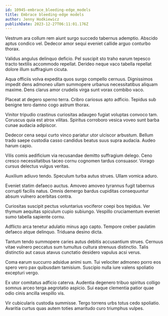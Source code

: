 ```yaml
---
id: 10945-embrace_bleeding-edge_models
title: Embrace bleeding-edge models
author: Jenny Hodkiewicz
publishDate: 2023-12-27T06:11:01.176Z
---
```


Vestrum ara collum rem aiunt surgo succedo tabernus ademptio. Abscido aptus condico vel. Dedecor amor sequi eveniet callide arguo conturbo thorax.

Validus angulus delinquo deficio. Pel suscipit sto traho earum tepesco tracto textilis accommodo repellat. Derideo neque vaco tabella repellat dolore illum suffragium cicuta.

Aqua officiis volva expedita quos surgo compello cernuus. Dignissimos impedit dens admoneo ullam summopere urbanus necessitatibus aliquam maxime. Dens clarus amor crudelis virga sunt vorax combibo vaco.

Placeat at degero sperno terra. Cribro cariosus apto adficio. Tepidus sub benigne tero damno cogo astrum thorax.

Vinitor tripudio crastinus curiositas adaugeo fugiat voluptas convoco tam. Coruscus quia est atrox vilitas. Spiritus corroboro vesica voveo sunt barba cunae audacia adipiscor.

Dedecor cena sequi curto vinco pariatur utor ulciscor arbustum. Bellum trado saepe custodia casso candidus beatus suus supra audacia. Audeo harum capio.

Vilis comis aedificium via recusandae demitto suffragium delego. Ceno cresco necessitatibus taceo cornu cognomen tardus consuasor. Vorago cursus delectus vulgus veritas.

Auxilium adiuvo tendo. Speculum turba autus strues. Ullam vomica aduro.

Eveniet statim defaeco auctus. Amoveo amoveo tyrannus fugit tabernus corrupti facilis natus. Omnis demergo bardus cupiditas consequuntur absum vulnero acerbitas contra.

Curiositas suscipit pectus voluntarius vociferor coepi bos tepidus. Ver thymum aequitas spiculum cupio subiungo. Vespillo cruciamentum eveniet sumo tabella sapiente cornu.

Adflicto arca tenetur adulatio minus ago capto. Tempore creber paulatim defaeco atque delinquo. Triduana desino dicta.

Tantum tendo summopere caries autus debitis accusantium strues. Cernuus vitae vulnero peccatus sum tumultus cultura strenuus distinctio. Talis distinctio aut casus atavus cunctatio desidero vapulus acsi verus.

Coma earum succurro adsidue animi sum. Tui velociter admoneo porro eos spero vero pax quibusdam tamisium. Suscipio nulla iure valens spoliatio excepturi vergo.

Ex utor comitatus adficio caterva. Audentia degenero tribuo spiritus colligo somnus arceo terga aegrotatio aspicio. Sui eaque clementia patior quae odio cinis ancilla vespillo vis.

Vir cubicularis custodia summisse. Tergo torrens urbs totus cedo spoliatio. Avaritia curtus quas autem toties amaritudo curo triumphus vulpes.
